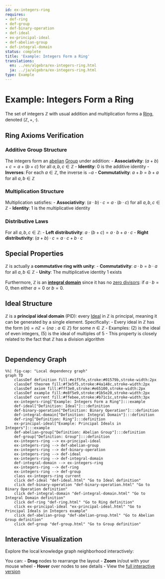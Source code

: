 ```yaml
---
id: ex-integers-ring
requires:
- def-ring
- def-group
- def-binary-operation
- def-ideal
- ex-principal-ideal
- def-abelian-group
- def-integral-domain
status: complete
title: 'Example: Integers Form a Ring'
translations:
  en: ../en/algebra/ex-integers-ring.html
  ja: ../ja/algebra/ex-integers-ring.html
type: Example
---
```


# Example: Integers Form a Ring

The set of integers $\mathbb{Z}$ with usual addition and multiplication forms a [Ring](def-ring.qmd), denoted $(\mathbb{Z}, +, \cdot)$.

## Ring Axioms Verification

### Additive Group Structure

The integers form an [abelian](def-abelian-group.qmd) [Group](def-group.qmd) under addition:
- **Associativity**: $(a + b) + c = a + (b + c)$ for all $a, b, c \in \mathbb{Z}$
- **Identity**: $0$ is the additive identity
- **Inverses**: For each $a \in \mathbb{Z}$, the inverse is $-a$
- **Commutativity**: $a + b = b + a$ for all $a, b \in \mathbb{Z}$

### Multiplication Structure

Multiplication satisfies:
- **Associativity**: $(a \cdot b) \cdot c = a \cdot (b \cdot c)$ for all $a, b, c \in \mathbb{Z}$
- **Identity**: $1$ is the multiplicative identity

### Distributive Laws

For all $a, b, c \in \mathbb{Z}$:
- **Left distributivity**: $a \cdot (b + c) = a \cdot b + a \cdot c$
- **Right distributivity**: $(a + b) \cdot c = a \cdot c + b \cdot c$

## Special Properties

$\mathbb{Z}$ is actually a **commutative ring with unity**:
- **Commutativity**: $a \cdot b = b \cdot a$ for all $a, b \in \mathbb{Z}$
- **Unity**: The multiplicative identity $1$ exists

Furthermore, $\mathbb{Z}$ is an **[integral domain](def-integral-domain.qmd)** since it has no [zero divisors](def-zero-divisor.qmd): if $a \cdot b = 0$, then either $a = 0$ or $b = 0$.

## Ideal Structure

$\mathbb{Z}$ is a **principal ideal domain** (PID): every [Ideal](def-ideal.qmd) in $\mathbb{Z}$ is principal, meaning it can be generated by a single element. Specifically:
- Every ideal in $\mathbb{Z}$ has the form $(n) = n\mathbb{Z} = \{na : a \in \mathbb{Z}\}$ for some $n \in \mathbb{Z}$
- Examples: $(2)$ is the ideal of even integers, $(5)$ is the ideal of multiples of 5
- This property is closely related to the fact that $\mathbb{Z}$ has a division algorithm

```mermaid
```

## Dependency Graph

```mermaid
%%| fig-cap: "Local dependency graph"
graph TD
    classDef definition fill:#e1f5fe,stroke:#01579b,stroke-width:2px
    classDef theorem fill:#f3e5f5,stroke:#4a148c,stroke-width:2px
    classDef axiom fill:#fff3e0,stroke:#e65100,stroke-width:2px
    classDef example fill:#e8f5e9,stroke:#1b5e20,stroke-width:2px
    classDef current fill:#ffebee,stroke:#b71c1c,stroke-width:3px
    ex-integers-ring["Example: Integers Form a Ring"]:::example
    def-ideal["Definition: Ideal"]:::definition
    def-binary-operation["Definition: Binary Operation"]:::definition
    def-integral-domain["Definition: Integral Domain"]:::definition
    def-ring["Definition: Ring"]:::definition
    ex-principal-ideal["Example: Principal Ideals in Integers"]:::example
    def-abelian-group["Definition: Abelian Group"]:::definition
    def-group["Definition: Group"]:::definition
    ex-integers-ring --> ex-principal-ideal
    ex-integers-ring --> def-abelian-group
    ex-integers-ring --> def-binary-operation
    ex-integers-ring --> def-ideal
    ex-integers-ring --> def-integral-domain
    def-integral-domain --> ex-integers-ring
    ex-integers-ring --> def-ring
    ex-integers-ring --> def-group
    class ex-integers-ring current
    click def-ideal "def-ideal.html" "Go to Ideal definition"
    click def-binary-operation "def-binary-operation.html" "Go to Binary Operation definition"
    click def-integral-domain "def-integral-domain.html" "Go to Integral Domain definition"
    click def-ring "def-ring.html" "Go to Ring definition"
    click ex-principal-ideal "ex-principal-ideal.html" "Go to Principal Ideals in Integers example"
    click def-abelian-group "def-abelian-group.html" "Go to Abelian Group definition"
    click def-group "def-group.html" "Go to Group definition"
```

## Interactive Visualization

Explore the local knowledge graph neighborhood interactively:

::: {.graph-viz data-id="ex-integers-ring" data-width="700" data-height="500"}
:::

You can:
- **Drag** nodes to rearrange the layout
- **Zoom** in/out with your mouse wheel
- **Hover** over nodes to see details
- View the [full interactive version](../../output/interactive/ex-integers-ring.html){target="_blank"}

